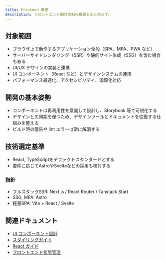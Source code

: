 ```yaml
---
title: Frontend 概要
description: フロントエンド開発体制の概要をまとめます。
---
```


## 対象範囲

- ブラウザ上で動作するアプリケーション全般（SPA、MPA、PWA など）
- サーバーサイドレンダリング（SSR）や静的サイト生成（SSG）を含む場合もある
- UI/UX デザインの実装と連携
- UI コンポーネント（React など）とデザインシステムの連携
- パフォーマンス最適化、アクセシビリティ、国際化対応

## 開発の基本姿勢

- コンポーネントは再利用性を意識して設計し、Storybook 等で可視化する
- デザインとの同期を保つため、デザインツールとドキュメントを往復する仕組みを整える
- ビルド時の警告や lint エラーは常に解消する

## 技術選定基準

- React, TypeScriptをデファクトスタンダードとする
- 要件に応じてAstroやSvelteなどの採用も検討する

### 指針

- フルスタックSSR: Next.js / React Router / Tanstack Start
- SSG, MPA: Astro
- 軽量SPA: Vite + React / Svelte

## 関連ドキュメント

- [UI コンポーネント設計](./components)
- [スタイリングガイド](./styling)
- [React ガイド](./react/)
- [フロントエンド状態管理](./state-management)
